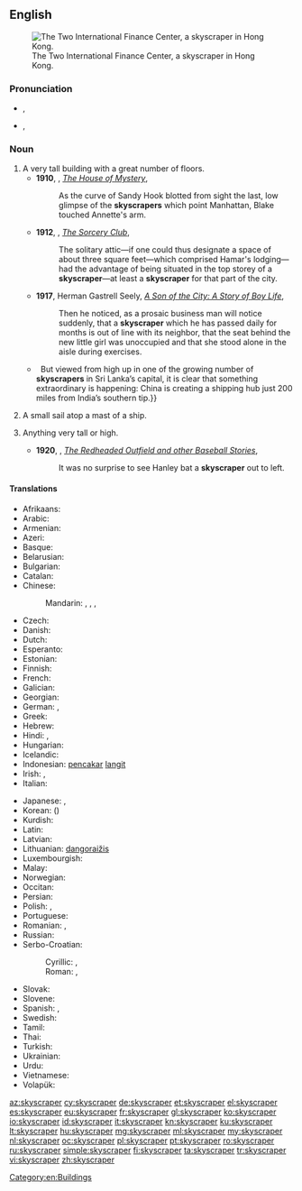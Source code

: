 ==English==
{{wikipedia}}
[[File:HK-2IFC-sj cropped.jpg|thumb|right|The Two International Finance Center, a skyscraper in Hong Kong.]]

===Pronunciation===
* {{a|UK}} {{IPA|/ˈskaɪˌskɹeɪp.ə(ɹ)/}}, {{X-SAMPA|/"skaI%skr\eIp.@(r\)/}}
* {{a|GenAm}} {{IPA|/ˈskaɪˌskɹeɪpɚ/}}, {{X-SAMPA|/"skaI%skr\eIp@`/}}

===Noun===
{{en-noun}}

# A very tall building with a great number of floors.
#* '''1910''', {{w|William Henry Irwin}}, ''[http://www.gutenberg.org/cache/epub/12678/pg12678.txt The House of Mystery]'',
#*: As the curve of Sandy Hook blotted from sight the last, low glimpse of the '''skyscrapers''' which point Manhattan, Blake touched Annette's arm.
#* '''1912''', {{w|Elliott O'Donnell}}, ''[http://www.gutenberg.org/files/14317/14317-h/14317-h.htm The Sorcery Club]'',
#*: The solitary attic—if one could thus designate a space of about three square feet—which comprised Hamar's lodging—had the advantage of being situated in the top storey of a '''skyscraper'''—at least a '''skyscraper''' for that part of the city.
#* '''1917''', Herman Gastrell Seely, ''[http://www.gutenberg.org/files/20708/20708-h/20708-h.htm A Son of the City: A Story of Boy Life]'',
#*: Then he noticed, as a prosaic business man will notice suddenly, that a '''skyscraper''' which he has passed daily for months is out of line with its neighbor, that the seat behind the new little girl was unoccupied and that she stood alone in the aisle during exercises.
#* {{quote-magazine|date=2013-06-08|volume=407|issue=8839|page=52|magazine={{w|The Economist}}
|title=[http://www.economist.com/news/international/21579039-chinas-growing-empire-ports-abroad-mainly-about-trade-not-aggression-new-masters The new masters and commanders]
|passage=From the ground, Colombo’s port does not look like much.{{...}}&nbsp; But viewed from high up in one of the growing number of '''skyscrapers''' in Sri Lanka’s capital, it is clear that something extraordinary is happening: China is creating a shipping hub just 200 miles from India’s southern tip.}}
# {{context|archaic|lang=en}} A small sail atop a mast of a ship.
# {{context|figuratively|lang=en}} Anything very tall or high.
#* '''1920''', {{w|Zane Grey}}, ''[http://www.gutenberg.org/files/385/385-h/385-h.htm The Redheaded Outfield and other Baseball Stories]'',
#*: It was no surprise to see Hanley bat a '''skyscraper''' out to left.

====Translations====
{{trans-top|tall building}}
* Afrikaans: {{t-|af|wolkekrabber}}
* Arabic: {{t-|ar|ناطحة سحاب|f|tr=naaTiHat saHaab|sc=Arab}}
* Armenian: {{t-|hy|երկնաքեր|tr=erknakʿer|sc=Armn}}
* Azeri: {{t-|az|göydələn}}
* Basque: {{t-|eu|etxeorratz}}
* Belarusian: {{t-|be|небасяг|m|tr=nebasjáh|sc=Cyrl}}
* Bulgarian: {{t-|bg|небостъргач|m|tr=nebostărgač|sc=Cyrl}}
* Catalan: {{t+|ca|gratacel|m}}
* Chinese:
*: Mandarin: {{t-|cmn|摩天大樓|sc=Hani}}, {{t-|cmn|摩天大楼|tr=mótiān dàlóu|sc=Hani}}, {{t|cmn|摩天樓|sc=Hani}}, {{t|cmn|摩天楼|tr=mótiānlóu|sc=Hani}}
* Czech: {{t+|cs|mrakodrap|m}}
* Danish: {{t+|da|skyskraber|c}}
* Dutch: {{t+|nl|wolkenkrabber|m}}
* Esperanto: {{t-|eo|nubskrapulo}}
* Estonian: {{t-|et|pilvelõhkuja}}
* Finnish: {{t+|fi|pilvenpiirtäjä}}
* French: {{t+|fr|gratte-ciel|m}}
* Galician: {{t+|gl|rañaceos|m}}
* Georgian: {{t-|ka|ცათამბჯენი|tr=tsatambjeni|sc=Geor}}
* German: {{t+|de|Wolkenkratzer|m}}, {{t+|de|Hochhaus|n}}
* Greek: {{t+|el|ουρανοξύστης|m|tr=uranoxístis}}
* Hebrew: {{t+|he|גורד שחקים|m|alt=גּוֹרֵד־שְׁחָקִים|tr=goréd-sh'khakím}}
* Hindi: {{t-|hi|गगनचुंबी इमारत|tr=gaganacumbī imārat|sc=Deva}}, {{t-|hi|गगनचुम्बी इमारत|tr=gaganacumbī imārat|sc=Deva}}
* Hungarian: {{t+|hu|felhőkarcoló}}
* Icelandic: {{t-|is|skýjakljúfur|m}}
* Indonesian: [[pencakar]] [[langit]]
* Irish: {{t-|ga|ilstórach|m}}, {{t-|ga|teach spéire|m}}
* Italian: {{t+|it|grattacielo|m}}
{{trans-mid}}
* Japanese: {{t-|ja|超高層ビル|tr=chōkōsō-biru|sc=Jpan}}, {{t-|ja|摩天楼|tr=まてんろう, matenrō|sc=Jpan}}
* Korean: {{t+|ko|마천루|tr=macheollu|sc=Kore}} ({{t+|ko|摩天樓|sc=Kore}})
* Kurdish: {{t+|ku|balexane|f}}
* Latin: {{t-|la|caeliscalpium|n}}
* Latvian: {{t-|lv|debesskrāpis}}
* Lithuanian: [[dangoraižis]]
* Luxembourgish: {{t|lb|Wollekekrazert|m}}
* Malay: {{t-|ms|pencakar langit}}
* Norwegian: {{t-|no|skyskraper}}
* Occitan: {{t+|oc|gratacèl|m}}
* Persian: {{t+|fa|آسمانخراش}}
* Polish: {{t+|pl|wieżowiec|m}}, {{t+|pl|drapacz chmur|m}}
* Portuguese: {{t-|pt|arranha-céu|m}}
* Romanian: {{t-|ro|zgârie-nori}}, {{t+|ro|building|n}}
* Russian: {{t+|ru|небоскрёб|m|tr=neboskrjób}}
* Serbo-Croatian:
*: Cyrillic: {{t-|sh|небодер|m}}, {{t-|sh|облакодер|m}}
*: Roman: {{t-|sh|neboder|m}}, {{t-|sh|oblakoder|m}}
* Slovak: {{t-|sk|mrakodrap|m}}
* Slovene: {{t+|sl|nebotičnik|m}}
* Spanish: {{t+|es|rascacielos|m}}, {{t+|es|torre|f}}
* Swedish: {{t+|sv|skyskrapa|c}}
* Tamil: {{t-|ta|வானளாவி|tr=vāṅaḷāvi}}
* Thai: {{t-|th|ตึกระฟ้า|tr=tiikrafâa}}
* Turkish: {{t+|tr|gökdelen}}
* Ukrainian: {{t-|uk|хмарочос|m|tr=xmaročós|sc=Cyrl}}
* Urdu: {{t-|ur|بلند}} {{t-|ur|ترین}} {{t-|ur|عمارات}}
* Vietnamese: {{t+|vi|nhà chọc trời}}
* Volapük: {{t+|vo|silikratabumot}}
{{trans-bottom}}

{{trans-top|sail}}
{{trans-mid}}
{{trans-bottom}}

[[Category:en:Buildings]]

[[az:skyscraper]]
[[cy:skyscraper]]
[[de:skyscraper]]
[[et:skyscraper]]
[[el:skyscraper]]
[[es:skyscraper]]
[[eu:skyscraper]]
[[fr:skyscraper]]
[[gl:skyscraper]]
[[ko:skyscraper]]
[[io:skyscraper]]
[[id:skyscraper]]
[[it:skyscraper]]
[[kn:skyscraper]]
[[ku:skyscraper]]
[[lt:skyscraper]]
[[hu:skyscraper]]
[[mg:skyscraper]]
[[ml:skyscraper]]
[[my:skyscraper]]
[[nl:skyscraper]]
[[oc:skyscraper]]
[[pl:skyscraper]]
[[pt:skyscraper]]
[[ro:skyscraper]]
[[ru:skyscraper]]
[[simple:skyscraper]]
[[fi:skyscraper]]
[[ta:skyscraper]]
[[tr:skyscraper]]
[[vi:skyscraper]]
[[zh:skyscraper]]